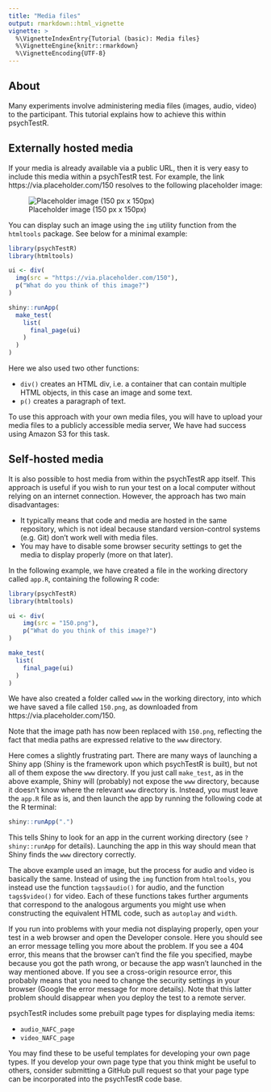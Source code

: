 ```yaml
---
title: "Media files"
output: rmarkdown::html_vignette
vignette: >
  %\VignetteIndexEntry{Tutorial (basic): Media files}
  %\VignetteEngine{knitr::rmarkdown}
  %\VignetteEncoding{UTF-8}
---
```


## About 

Many experiments involve administering media files (images, audio, video)
to the participant. This tutorial explains how to achieve this within
psychTestR.

## Externally hosted media

If your media is already available via a public URL,
then it is very easy to include this media within a psychTestR test.
For example, the link https://via.placeholder.com/150 resolves
to the following placeholder image:

![Placeholder image (150 px x 150px)](img/150.png)

You can display such an image using the `img` utility function from 
the `htmltools` package. See below for a minimal example:

```r
library(psychTestR)
library(htmltools)

ui <- div(
  img(src = "https://via.placeholder.com/150"),
  p("What do you think of this image?")
)

shiny::runApp(
  make_test(
    list(
      final_page(ui)
    )
  )
)
```

Here we also used two other functions:

- `div()` creates an HTML div, i.e. a container that can contain
multiple HTML objects, in this case an image and some text.
- `p()` creates a paragraph of text.

To use this approach with your own media files, you will have to 
upload your media files to a publicly accessible media server,
We have had success using Amazon S3 for this task.

## Self-hosted media

It is also possible to host media from within the psychTestR app itself.
This approach is useful if you wish to run your test on a local computer
without relying on an internet connection.
However, the approach has two main disadvantages:

- It typically means that code and media are hosted in the same repository,
which is not ideal because standard version-control systems (e.g. Git)
don't work well with media files.
- You may have to disable some browser security settings to get the media
to display properly (more on that later).

In the following example, we have created a file in the working directory
called `app.R`, containing the following R code:

```r
library(psychTestR)
library(htmltools)

ui <- div(
    img(src = "150.png"),
    p("What do you think of this image?")
)

make_test(
  list(
    final_page(ui)
  )
)
```

We have also created a folder called `www` in the working directory,
into which we have saved a file called `150.png`, as downloaded from
https://via.placeholder.com/150.

Note that the image path has now been replaced with `150.png`,
reflecting the fact that media paths are expressed relative to the
`www` directory.

Here comes a slightly frustrating part. 
There are many ways of launching a Shiny app
(Shiny is the framework upon which psychTestR is built),
but not all of them expose the `www` directory.
If you just call `make_test`, as in the above example,
Shiny will (probably) not expose the `www` directory, because
it doesn't know where the relevant `www` directory is.
Instead, you must leave the `app.R` file as is,
and then launch the app by running the following code at the R terminal:

``` r
shiny::runApp(".")
```

This tells Shiny to look for an app in the current working directory
(see `?shiny::runApp` for details).
Launching the app in this way should mean that Shiny finds the 
`www` directory correctly.

The above example used an image, but the process for audio and video
is basically the same. Instead of using the `img` function from `htmltools`,
you instead use the function `tags$audio()` for audio, 
and the function `tags$video()` for video.
Each of these functions takes further arguments that correspond to 
the analogous arguments you might use when constructing the equivalent
HTML code, such as `autoplay` and `width`. 

If you run into problems with your media not displaying properly,
open your test in a web browser and open the Developer console.
Here you should see an error message telling you more about the problem.
If you see a 404 error, this means that the browser can't find
the file you specified, maybe because you got the path wrong,
or because the app wasn't launched in the way mentioned above.
If you see a cross-origin resource error, this probably
means that you need to change the security settings in your browser
(Google the error message for more details).
Note that this latter problem should disappear when you deploy the 
test to a remote server.

psychTestR includes some prebuilt page types for displaying media items:

- `audio_NAFC_page`
- `video_NAFC_page`

You may find these to be useful templates for developing your own page types.
If you develop your own page type that you think might be useful 
to others, consider submitting a GitHub pull request so that your 
page type can be incorporated into the psychTestR code base.
